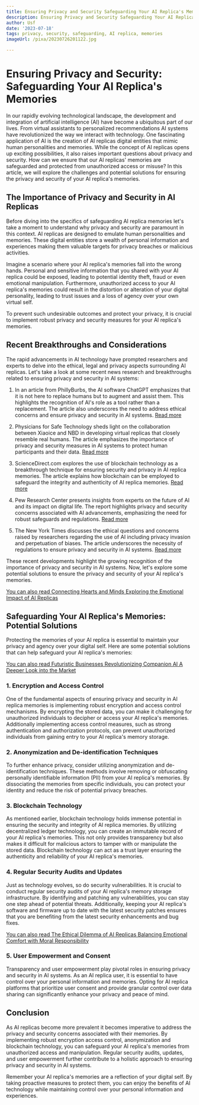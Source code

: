 ```yaml
---
title: Ensuring Privacy and Security Safeguarding Your AI Replica's Memories
description: Ensuring Privacy and Security Safeguarding Your AI Replica's Memories
author: Usf
date: '2023-07-18'
tags: privacy, security, safeguarding, AI replica, memories
imageUrl: /pixa/20230726201122.jpg

---
```

# Ensuring  Privacy and Security:  Safeguarding Your AI Replica's Memories

In  our rapidly evolving technological landscape, the development and integration  of artificial intelligence (AI) have become a ubiquitous  part of our lives. From virtual assistants to personalized recommendations AI systems have revolutionized the way we  interact  with technology. One fascinating application of AI is  the creation of AI replicas digital  entities  that mimic human personalities and memories.  While the concept of AI replicas opens up exciting  possibilities, it also raises important questions about privacy and security. How can we ensure that our AI replicas' memories are safeguarded and protected  from unauthorized  access or misuse? In this article, we will explore the  challenges and potential  solutions for ensuring  the privacy and security of your AI replica's memories.

## The Importance of Privacy and Security in AI Replicas

Before diving into the specifics of safeguarding AI  replica memories let's take a moment  to understand  why privacy and security are paramount in  this context. AI replicas are designed to emulate human personalities and memories.  These digital entities store a wealth of personal information and experiences making them valuable targets for  privacy breaches  or malicious activities.

Imagine a scenario where  your AI replica's memories fall into  the wrong hands. Personal and sensitive information that you shared with your AI replica could be exposed, leading to potential identity theft, fraud or even emotional manipulation. Furthermore, unauthorized access to your AI replica's memories could result in the distortion or  alteration of your digital personality, leading to trust issues and a loss of agency over your own virtual self.

To prevent such  undesirable outcomes and protect your privacy, it is  crucial to implement robust privacy and security measures for your AI replica's memories.

## Recent Breakthroughs and Considerations

The rapid advancements in AI technology have prompted researchers and experts to delve into the ethical, legal and privacy aspects surrounding AI replicas. Let's take  a look at some recent news research and breakthroughs related to ensuring privacy and security in AI systems:

1. In an  article from PhillyBurbs, the AI software ChatGPT emphasizes that it is not here to replace humans but to augment and assist them.  This highlights the  recognition of AI's role as a tool rather than a replacement. The article also underscores the need to address ethical concerns and ensure privacy and security in AI systems.  [Read more](https://www.phillyburbs.com/story/news/2023/06/05/chatgpt-ai-explains-what-it-does-and-why-not-to-fear-it/70278474007/)

2. Physicians for Safe Technology sheds light on the collaboration between Xiaoice and NBD in developing virtual replicas that closely resemble real humans. The article emphasizes the  importance of privacy  and security measures in AI systems to protect human participants and their data.  [Read more](https://mdsafetech.org/privacy/)

3. ScienceDirect.com explores the use of blockchain technology as a breakthrough technique for ensuring security and  privacy in AI replica memories. The article explains how blockchain can  be employed to safeguard the integrity and authenticity of AI replica memories. [Read more](https://www.sciencedirect.com/science/article/pii/S0167739X23000493)

4. Pew  Research Center presents insights from experts on the future of AI  and its impact on digital life. The report highlights privacy and security  concerns associated with AI advancements, emphasizing the need for robust safeguards and regulations. [Read more](https://www.pewresearch.org/internet/wp-content/uploads/sites/9/2023/06/PI_2023.06.21_Best-Worst-Digital-Life_2035_FINAL.pdf)

5.  The New York Times discusses the ethical questions and concerns raised by researchers regarding  the use of AI including privacy invasion and perpetuation of biases. The article underscores the necessity of regulations to ensure privacy and security in AI systems. [Read more](https://www.nytimes.com/2021/04/16/business/artificial-intelligence-regulation.html)

These recent developments  highlight the growing recognition of the importance of  privacy and security in AI systems. Now, let's explore some potential solutions  to ensure the  privacy and security of your AI replica's memories.

[You  can also read Connecting Hearts and Minds Exploring  the Emotional Impact of AI Replicas](Connecting%20Hearts%20and%20Minds%20Exploring%20the%20Emotional%20Impact%20of%20AI%20Replicas)


## Safeguarding Your  AI Replica's  Memories: Potential Solutions

Protecting the memories of your AI replica is  essential to maintain your privacy and agency over your  digital self. Here are  some potential solutions that can help safeguard your AI replica's memories:

[You can also read Futuristic Businesses Revolutionizing Companion  AI A Deeper Look into the Market](Futuristic%20Businesses%20Revolutionizing%20Companion%20AI%20A%20Deeper%20Look%20into%20the%20Market)


### 1. Encryption and Access Control

One of the fundamental  aspects of ensuring privacy and security in AI replica memories is implementing  robust encryption and  access control mechanisms. By encrypting the stored data, you can  make it challenging for unauthorized individuals to decipher or access your  AI replica's memories. Additionally implementing  access control measures, such as strong authentication and authorization protocols, can prevent unauthorized individuals from gaining entry to your AI replica's memory storage.

### 2. Anonymization and De-identification Techniques

To further enhance privacy, consider utilizing anonymization and de-identification  techniques. These methods involve removing or obfuscating personally identifiable information (PII) from your AI  replica's memories. By  dissociating the memories  from specific individuals, you can protect your identity and reduce the risk of potential privacy breaches.

### 3. Blockchain Technology

As mentioned earlier, blockchain technology holds immense potential in ensuring the security and  integrity of AI replica memories. By utilizing decentralized ledger technology, you can create an immutable record of your AI replica's memories. This not only provides transparency but also makes it difficult for malicious actors to tamper with or manipulate  the  stored data.  Blockchain technology can act as a  trust layer ensuring the  authenticity and reliability of your AI  replica's memories.

### 4. Regular Security  Audits and Updates

Just as technology evolves,  so do security vulnerabilities. It  is crucial to conduct regular security audits  of your AI replica's memory storage infrastructure. By identifying and  patching any vulnerabilities, you can  stay one step  ahead of potential threats.  Additionally, keeping your AI replica's  software and firmware up to date with the latest security patches  ensures that you are benefiting from the latest security enhancements and bug fixes.

[You can  also read The Ethical Dilemma of  AI Replicas Balancing Emotional Comfort with Moral Responsibility](The%20Ethical%20Dilemma%20of%20AI%20Replicas%20Balancing%20Emotional%20Comfort%20with%20Moral%20Responsibility)


### 5. User Empowerment and Consent

Transparency  and user empowerment play pivotal roles  in  ensuring privacy  and security in AI systems. As an AI  replica  user, it is essential to have control over your  personal information and memories. Opting for  AI replica platforms that prioritize user consent and provide granular control over data  sharing can  significantly enhance your privacy and  peace of mind.

## Conclusion

As AI replicas become more prevalent it becomes imperative to  address  the privacy and security concerns associated with their memories. By implementing robust encryption access control, anonymization and blockchain technology, you can safeguard  your AI replica's memories from unauthorized access and manipulation. Regular security audits, updates,  and  user empowerment  further contribute to a  holistic approach to ensuring  privacy and security  in AI systems.

Remember  your AI replica's memories are  a reflection of your digital self.  By taking proactive measures to protect them, you can enjoy the benefits of AI technology  while maintaining control over your personal information and experiences.